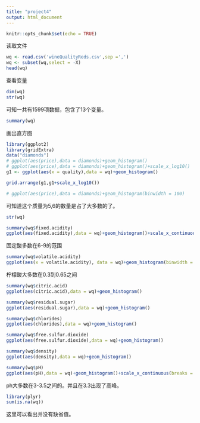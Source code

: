 ```yaml
---
title: "project4"
output: html_document
---
```


```r
knitr::opts_chunk$set(echo = TRUE)
```
读取文件
```r
wq <- read.csv('wineQualityReds.csv',sep =',')
wq <- subset(wq,select = -X)
head(wq)
```
查看变量
```r
dim(wq)
str(wq)
```
可知一共有1599项数据，包含了13个变量。
```r
summary(wq)
```
画出直方图
```r
library(ggplot2)
library(gridExtra)
data("diamonds")
# ggplot(aes(price),data = diamonds)+geom_histogram()
# ggplot(aes(price),data = diamonds)+geom_histogram()+scale_x_log10()
g1 <- ggplot(aes(x = quality),data = wq)+geom_histogram()

grid.arrange(g1,g1+scale_x_log10())
```
```r
# ggplot(aes(price),data = diamonds)+geom_histogram(binwidth = 100)
```

可知道这个质量为5,6的数量是占了大多数的了。
```r
str(wq)
```
```r
summary(wq$fixed.acidity)
ggplot(aes(fixed.acidity),data = wq)+geom_histogram()+scale_x_continuous(breaks = seq(0,16,1))
```
固定酸多数在6-9的范围
```r
summary(wq$volatile.acidity)
ggplot(aes(x = volatile.acidity), data = wq)+geom_histogram(binwidth = 0.05)+scale_x_continuous(breaks = seq(0,1.6,0.1))
```
柠檬酸大多数在0.3到0.65之间
```r
summary(wq$citric.acid)
ggplot(aes(citric.acid),data = wq)+geom_histogram()
```
```r
summary(wq$residual.sugar)
ggplot(aes(residual.sugar),data = wq)+geom_histogram()
```
```r
summary(wq$chlorides)
ggplot(aes(chlorides),data = wq)+geom_histogram()
```
```r
summary(wq$free.sulfur.dioxide)
ggplot(aes(free.sulfur.dioxide),data = wq)+geom_histogram()
```
```r
summary(wq$density)
ggplot(aes(density),data = wq)+geom_histogram()
```
```r
summary(wq$pH)
ggplot(aes(pH),data = wq)+geom_histogram()+scale_x_continuous(breaks = seq(0,4.0,0.1))
```
ph大多数在3-3.5之间的。并且在3.3出现了高峰。
```r
library(plyr)
sum(is.na(wq))
```
这里可以看出并没有缺省值。
